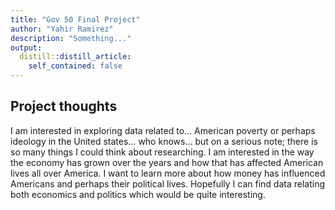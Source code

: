 ```yaml
---
title: "Gov 50 Final Project"
author: "Yahir Ramirez"
description: "Something..."
output:
  distill::distill_article:
    self_contained: false
---
```




## Project thoughts

I am interested in exploring data related to... American poverty or perhaps ideology
in the United states... who knows... but on a serious note; there is so many things I could
think about researching. I am interested in the way the economy has grown over the years
and how that has affected American lives all over America. I want to learn more about 
how money has influenced Americans and perhaps their political lives. Hopefully
I can find data relating both economics and politics which would be quite interesting.
